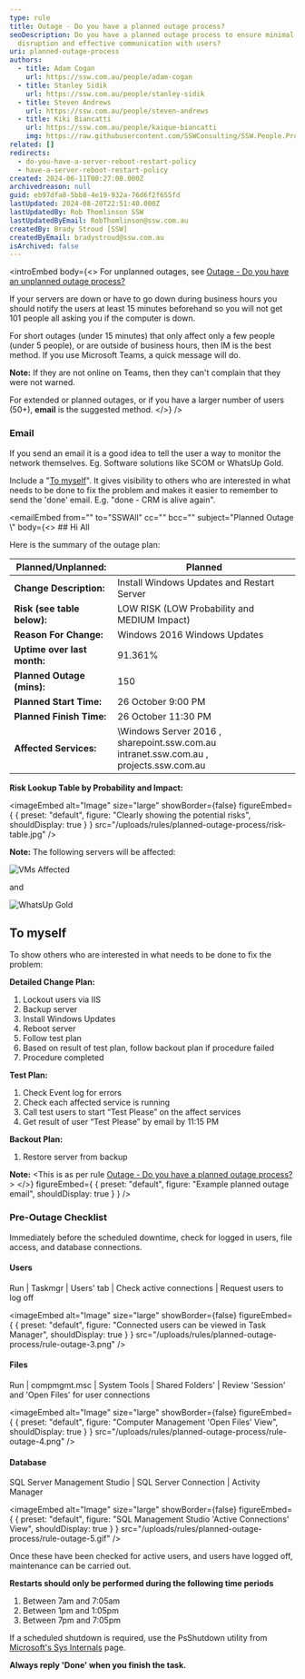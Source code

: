 ```yaml
---
type: rule
title: Outage - Do you have a planned outage process?
seoDescription: Do you have a planned outage process to ensure minimal
  disruption and effective communication with users?
uri: planned-outage-process
authors:
  - title: Adam Cogan
    url: https://ssw.com.au/people/adam-cogan
  - title: Stanley Sidik
    url: https://ssw.com.au/people/stanley-sidik
  - title: Steven Andrews
    url: https://ssw.com.au/people/steven-andrews
  - title: Kiki Biancatti
    url: https://ssw.com.au/people/kaique-biancatti
    img: https://raw.githubusercontent.com/SSWConsulting/SSW.People.Profiles/main/Kaique-Biancatti/Images/Kaique-Biancatti-Profile.jpg
related: []
redirects:
  - do-you-have-a-server-reboot-restart-policy
  - have-a-server-reboot-restart-policy
created: 2024-06-11T00:27:00.000Z
archivedreason: null
guid: eb97dfa8-5bb8-4e19-932a-76d6f2f655fd
lastUpdated: 2024-08-20T22:51:40.000Z
lastUpdatedBy: Rob Thomlinson SSW
lastUpdatedByEmail: RobThomlinson@ssw.com.au
createdBy: Brady Stroud [SSW]
createdByEmail: bradystroud@ssw.com.au
isArchived: false
---
```

<introEmbed
  body={<>
For unplanned outages, see [Outage - Do you have an unplanned outage process?](/unplanned-outage-process)

If your servers are down or have to go down during business hours you should notify the users at least 15 minutes beforehand so you will not get 101 people all asking you if the computer is down.

For short outages (under 15 minutes) that only affect only a few people (under 5 people), or are outside of business hours, then IM is the best method. If you use Microsoft Teams, a quick message will do.

**Note:** If they are not online on Teams, then they can't complain that they were not warned.

For extended or planned outages, or if you have a larger number of users (50+), **email** is the suggested method.
  </>}
/>
### Email

If you send an email it is a good idea to tell the user a way to monitor the network themselves. Eg. Software solutions like SCOM or WhatsUp Gold.

Include a "[To myself](/dones-do-you-send-yourself-emails)". It gives visibility to others who are interested in what needs to be done to fix the problem and makes
it easier to remember to send the 'done' email. E.g. "done - CRM is alive again".

<emailEmbed
  from=""
  to="SSWAll"
  cc=""
  bcc=""
  subject="Planned Outage \\"
  body={<>
    ## Hi All

Here is the summary of the outage plan:

| **Planned/Unplanned:**      | Planned                                                                                            |
| --------------------------- | -------------------------------------------------------------------------------------------------- |
| **Change Description:**     | Install Windows Updates and Restart Server                                                         |
| **Risk (see table below):** | LOW RISK (LOW Probability and MEDIUM Impact)                                                       |
| **Reason For Change:**      | Windows 2016 Windows Updates                                                                       |
| **Uptime over last month:** | 91.361%                                                                                            |
| **Planned Outage (mins):**  | 150                                                                                                |
| **Planned Start Time:**     | 26 October 9:00 PM                                                                                 |
| **Planned Finish Time:**    | 26 October 11:30 PM                                                                                |
| **Affected Services:**      | \Windows Server 2016 , sharepoint.ssw&#46;com.au intranet.ssw&#46;com.au , projects.ssw&#46;com.au |

**Risk Lookup Table by Probability and Impact:**


<imageEmbed
  alt="Image"
  size="large"
  showBorder={false}
  figureEmbed={ {
    preset: "default",
    figure: "Clearly showing the potential risks",
    shouldDisplay: true
  } }
  src="/uploads/rules/planned-outage-process/risk-table.jpg"
/>

**Note:** The following servers will be affected:

![VMs Affected](/uploads/rules/planned-outage-process/rule-outage-1.jpg)

and

![WhatsUp Gold](/uploads/rules/planned-outage-process/rule-outage-2.jpg)

## To myself

To show others who are interested in what needs to be done to fix the problem:

**Detailed Change Plan:**

1. Lockout users via IIS
2. Backup server
3. Install Windows Updates
4. Reboot server
5. Follow test plan
6. Based on result of test plan, follow backout plan if procedure failed
7. Procedure completed

**Test Plan:**

1. Check Event log for errors
2. Check each affected service is running
3. Call test users to start “Test Please” on the affect services
4. Get result of user “Test Please” by email by 11:15 PM

**Backout Plan:**

1. Restore server from backup

**Note:** &lt;This is as per rule [Outage - Do you have a planned outage process?](/planned-outage-process) &gt;
  </>}
  figureEmbed={ {
    preset: "default",
    figure: "Example planned outage email",
    shouldDisplay: true
  } }
/>

### Pre-Outage Checklist

Immediately before the scheduled downtime, check for logged in users, file access, and database connections.

#### Users

Run | Taskmgr | Users' tab | Check active connections | Request users to log off


<imageEmbed
  alt="Image"
  size="large"
  showBorder={false}
  figureEmbed={ {
    preset: "default",
    figure: "Connected users can be viewed in Task Manager",
    shouldDisplay: true
  } }
  src="/uploads/rules/planned-outage-process/rule-outage-3.png"
/>

#### Files

Run | compmgmt.msc | System Tools | Shared Folders' | Review 'Session' and 'Open Files' for user connections


<imageEmbed
  alt="Image"
  size="large"
  showBorder={false}
  figureEmbed={ {
    preset: "default",
    figure: "Computer Management 'Open Files' View",
    shouldDisplay: true
  } }
  src="/uploads/rules/planned-outage-process/rule-outage-4.png"
/>

#### Database

SQL Server Management Studio | SQL Server Connection | Activity Manager


<imageEmbed
  alt="Image"
  size="large"
  showBorder={false}
  figureEmbed={ {
    preset: "default",
    figure: "SQL Management Studio 'Active Connections' View",
    shouldDisplay: true
  } }
  src="/uploads/rules/planned-outage-process/rule-outage-5.gif"
/>

Once these have been checked for active users, and users have logged off, maintenance can be carried out.

**Restarts should only be performed during the following time periods**

1. Between 7am and 7:05am
2. Between 1pm and 1:05pm
3. Between 7pm and 7:05pm

If a scheduled shutdown is required, use the PsShutdown utility from [Microsoft's Sys Internals](https://docs.microsoft.com/en-us/sysinternals/downloads/psshutdown?WT.mc_id=M365-MVP-33518) page.

**Always reply 'Done' when you finish the task.**
